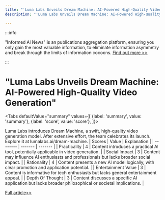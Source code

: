 ```yaml
---
title: "'Luma Labs Unveils Dream Machine: AI-Powered High-Quality Video Generation'"
description: "'Luma Labs Unveils Dream Machine: AI-Powered High-Quality Video Generation'"

---
```



:::info

"Informed AI News" is an publications aggregation platform, ensuring you only gain the most valuable information, to eliminate information asymmetry and break through the limits of information cocoons.  [Find out more >>](/)

:::

# "Luma Labs Unveils Dream Machine: AI-Powered High-Quality Video Generation"


<Tabs
	defaultValue="summary"
	values={[
	{label: 'summary', value: 'summary'},
	{label: 'score', value: 'score'},
]}>
<TabItem value="summary">


Luma Labs introduces Dream Machine, a swift, high-quality video generation model. After extensive effort, the team celebrates its launch. Explore it at lumalabs.ai/dream-machine.
</TabItem>
<TabItem value="score">
	| Scores     | Value   | Explanation |
	| -------- | ------- | ------- |
	| Practicality  | 4    | Content introduces a practical AI tool, potentially applicable in video generation.    |
	| Social Impact | 3     | Content may influence AI enthusiasts and professionals but lacks broader social impact.    |
	| Rationality    | 4    | Content presents a new AI model logically, with clear promotion and application potential.    |
	| Entertainment Value    | 3    | Content is informative for tech enthusiasts but lacks general entertainment appeal.    |
	| Depth Of Thought    | 3    | Content discusses a specific AI application but lacks broader philosophical or societal implications.    |
</TabItem>
</Tabs>

[Full article>>](https://x.com/RyanMorrisonJer/status/1800947525882376530)
